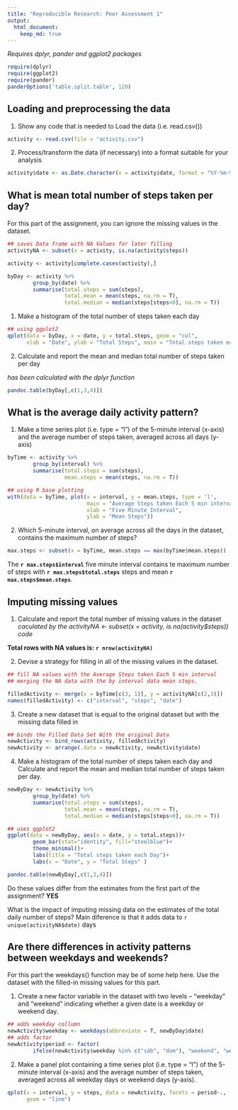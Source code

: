 ```yaml
---
title: "Reproducible Research: Peer Assessment 1"
output:
  html_document:
    keep_md: true
---
```


*Requires dplyr, pander and ggplot2 packages*
```r
require(dplyr)
require(ggplot2)
require(pander)
panderOptions('table.split.table', 120)
```


## Loading and preprocessing the data
1. Show any code that is needed to Load the data (i.e. read.csv())

```r
activity <- read.csv(file = "activity.csv")
```

2. Process/transform the data (if necessary) into a format suitable for your analysis

```r
activity$date <- as.Date.character(x = activity$date, format = "%Y-%m-%d")
```


## What is mean total number of steps taken per day?
For this part of the assignment, you can ignore the missing values in the dataset.

```r

## saves Data frame with NA Values for later filling
activityNA <- subset(x = activity, is.na(activity$steps))

activity <- activity[complete.cases(activity),]

byDay <- activity %>%
        group_by(date) %>%
        summarise(total.steps = sum(steps),
                  total.mean = mean(steps, na.rm = T),
                  total.median = median(steps[steps>0], na.rm = T))
```


1. Make a histogram of the total number of steps taken each day

```r
## using ggplot2
qplot(data = byDay, x = date, y = total.steps, geom = "col", 
      xlab = "Date", ylab = "Total Steps", main = "Total steps taken each Day")
```


2. Calculate and report the mean and median total number of steps taken per day
  
  
  *has been calculated with the dplyr function*
```r
pandoc.table(byDay[,c(1,3,4)])
```


## What is the average daily activity pattern?

1. Make a time series plot (i.e. type = "l") of the 5-minute interval (x-axis) and the average number of steps taken, averaged across all days (y-axis)

```r
byTime <- activity %>%
        group_by(interval) %>%
        summarise(total.steps = sum(steps),
                  mean.steps = mean(steps, na.rm = T))

## using R base plotting 
with(data = byTime, plot(x = interval, y = mean.steps, type = 'l', 
                         main = "Average Steps taken Each 5 min interval", 
                         xlab = "Five Minute Interval", 
                         ylab = "Mean Steps"))
```

2. Which 5-minute interval, on average across all the days in the dataset, contains the maximum number of steps?

```r
max.steps <- subset(x = byTime, mean.steps == max(byTime$mean.steps))
```

The **`r max.steps$interval`**  five minute interval contains te maximum number of steps with **`r max.steps$total.steps`** steps and mean **`r  max.steps$mean.steps`**.

## Imputing missing values
1. Calculate and report the total number of missing values in the dataset  
*caculated by the activityNA <- subset(x = activity, is.na(activity$steps)) code*

**Total rows with NA values is: `r nrow(activityNA)`**

2. Devise a strategy for filling in all of the missing values in the dataset.

```r
## fill NA values with the Average Steps taken Each 5 min interval
## merging the NA data with the by interval data mean steps.

filledActivity <- merge(x = byTime[c(3, 1)], y = activityNA[c(2,3)])
names(filledActivity) <- c("interval", "steps", "date")

```

3. Create a new dataset that is equal to the original dataset but with the missing data filled in
```r
## binds the Filled Data Set With the original Data
newActivity <- bind_rows(activity, filledActivity)
newActivity <- arrange(.data = newActivity, newActivity$date)

```

4. Make a histogram of the total number of steps taken each day and Calculate and report the mean and median total number of steps taken per day. 

```r
newByDay <- newActivity %>%
        group_by(date) %>%
        summarise(total.steps = sum(steps),
                  total.mean = mean(steps, na.rm = T),
                  total.median = median(steps[steps>0], na.rm = T))

## uses ggplot2
ggplot(data = newByDay, aes(x = date, y = total.steps))+
        geom_bar(stat="identity", fill="steelblue")+
        theme_minimal()+
        labs(title = "Total steps taken each Day")+
        labs(x = "Date", y = "Total Steps" )

pandoc.table(newByDay[,c(1,3,4)])
```
  
Do these values differ from the estimates from the first part of the assignment? **YES**   

What is the impact of imputing missing data on the estimates of the total daily number of steps? Main diference is that it adds data to ``r unique(activityNA$date)`` days

## Are there differences in activity patterns between weekdays and weekends?
For this part the weekdays() function may be of some help here. Use the dataset with the filled-in missing values for this part.

1. Create a new factor variable in the dataset with two levels -- "weekday" and "weekend" indicating whether a given date is a weekday or weekend day.

```r
## adds weekday collumn
newActivity$weekday <- weekdays(abbreviate = T, newByDay$date)
## adds factor
newActivity$period <- factor(
        ifelse(newActivity$weekday %in% c("sáb", "dom"), "weekend", "weekday"))
```

2. Make a panel plot containing a time series plot (i.e. type = "l") of the 5-minute interval (x-axis) and the average number of steps taken, averaged across all weekday days or weekend days (y-axis).

```r
qplot(x = interval, y = steps, data = newActivity, facets = period~., 
      geom = "line")
```

